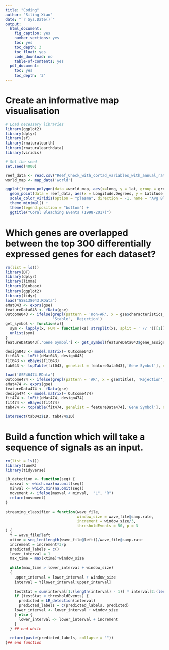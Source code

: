 ---
title: "Coding"
author: "Siling Xiao"
date: "`r Sys.Date()`"
output:
  html_document:
    fig_caption: yes
    number_sections: yes
    toc: yes
    toc_depth: 3
    toc_float: yes
    code_download: no
    table-of-contents: yes
  pdf_document:
    toc: yes
    toc_depth: '3'
---

# Create an informative map visualisation

```{r,message=FALSE}
# Load necessary libraries
library(ggplot2)
library(dplyr)
library(sf)
library(rnaturalearth)
library(rnaturalearthdata)
library(viridis)

```


```{r, message=FALSE}
# Set the seed
set.seed(4000)

reef_data <- read.csv("Reef_Check_with_cortad_variables_with_annual_rate_of_SST_change.csv")
world_map <- map_data('world')

ggplot()+geom_polygon(data =world_map, aes(x=long, y = lat, group = group), fill="grey", alpha=0.3) + 
  geom_point(data = reef_data, aes(x = Longitude.Degrees, y = Latitude.Degrees, color = Average_bleaching, size = Average_bleaching), alpha = 0.7) + 
  scale_color_viridis(option = "plasma", direction = -1, name = "Avg Bleaching (%)") + coord_sf(xlim = c(-180, 180), ylim = c(-60, 60), expand = FALSE) +
  theme_minimal() + 
  theme(legend.position = "bottom") +
  ggtitle("Coral Bleaching Events (1998-2017)")

```

# Which genes are overlapped between the top 300 differentially expressed genes for each dataset?

```{r, warning=FALSE, message=FALSE}
rm(list = ls())
library(DT)
library(dplyr)
library(limma)
library(Biobase)
library(ggplot2)
library(tidyr)
load("GSE138043.RData")
eMat043 <- exprs(gse)
featureData043 <- fData(gse)
Outcome043 <- ifelse(grepl(pattern = 'non-AR', x = gse$characteristics_ch1), 
                     'Stable', 'Rejection') 
get_symbol <- function(x){
  sym <- lapply(x, FUN = function(xs) strsplit(xs, split = ' // ')[[1]][2])
  unlist(sym)
}
featureData043[,'Gene Symbol'] <- get_symbol(featureData043$gene_assignment)

design043 <- model.matrix(~ Outcome043)
fit043 <- lmFit(eMat043, design043)
fit043 <- eBayes(fit043)
tab043 <- topTable(fit043, genelist = featureData043[,'Gene Symbol'], n = 300)
```

```{r, warning=FALSE, message=FALSE}
load('GSE46474.RData')
Outcome474 <- ifelse(grepl(pattern = 'AR', x = gse$title), 'Rejection', 'Stable') 
eMat474 <- exprs(gse)
featureData474 <- fData(gse)
design474 <- model.matrix(~ Outcome474)
fit474 <- lmFit(eMat474, design474)
fit474 <- eBayes(fit474)
tab474 <- topTable(fit474, genelist = featureData474[,'Gene Symbol'], n = 300)
```

```{r}
intersect(tab043$ID, tab474$ID)
```

# Build a function which will take a sequence of signals as an input.

```{r, warning=FALSE, message=FALSE}
rm(list = ls())
library(tuneR) 
library(tidyverse)
```

```{r}
LR_detection <- function(seq) {
  maxval <- which.max(na.omit(seq))
  minval <- which.min(na.omit(seq))
  movement <- ifelse(maxval < minval,  "L", "R")
  return(movement)
}
```

```{r}
streaming_classifier = function(wave_file,  
                                window_size = wave_file@samp.rate,
                                increment = window_size/3,
                                thresholdEvents = 50, p = 3
) {
  Y = wave_file@left
  xtime = seq_len(length(wave_file@left))/wave_file@samp.rate 
  increment = increment*3/p
  predicted_labels = c()
  lower_interval = 1
  max_time = max(xtime)*window_size
  
  while(max_time > lower_interval + window_size)
  {
    upper_interval = lower_interval + window_size
    interval = Y[lower_interval:upper_interval]
    
    testStat = sum(interval[1:(length(interval) - 1)] * interval[2:(length(interval))] <= 0)
    if (testStat < thresholdEvents) {
      predicted = LR_detection(interval)
      predicted_labels = c(predicted_labels, predicted)
    lower_interval <- lower_interval + window_size
    } else {
      lower_interval <- lower_interval + increment
    }
  } ## end while 
  
  return(paste(predicted_labels, collapse = ""))
}## end function
```
